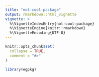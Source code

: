 ```yaml
---
title: "not-cool-package"
output: rmarkdown::html_vignette
vignette: >
  %\VignetteIndexEntry{not-cool-package}
  %\VignetteEngine{knitr::rmarkdown}
  %\VignetteEncoding{UTF-8}
---
```


```r
knitr::opts_chunk$set(
  collapse = TRUE,
  comment = "#>"
)
```

```r
library(egpkg)
```
